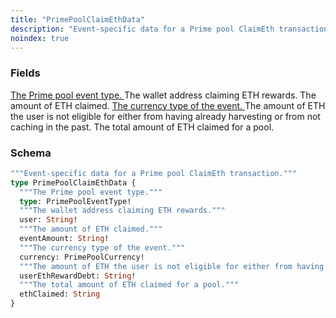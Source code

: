 ```yaml
---
title: "PrimePoolClaimEthData"
description: "Event-specific data for a Prime pool ClaimEth transaction."
noindex: true
---
```


### Fields

<a href="/api-reference/types/primepooleventtype">
  <ResponseField name="type" type="PrimePoolEventType!" required>
    The Prime pool event type.
  </ResponseField>
</a>

<ResponseField name="user" type="String!" required>
  The wallet address claiming ETH rewards.
</ResponseField>

<ResponseField name="eventAmount" type="String!" required>
  The amount of ETH claimed.
</ResponseField>

<a href="/api-reference/types/primepoolcurrency">
  <ResponseField name="currency" type="PrimePoolCurrency!" required>
    The currency type of the event.
  </ResponseField>
</a>

<ResponseField name="userEthRewardDebt" type="String!" required>
  The amount of ETH the user is not eligible for either from having already harvesting or from not caching in the past.
</ResponseField>

<ResponseField name="ethClaimed" type="String">
  The total amount of ETH claimed for a pool.
</ResponseField>

### Schema


```graphql 
"""Event-specific data for a Prime pool ClaimEth transaction."""
type PrimePoolClaimEthData {
  """The Prime pool event type."""
  type: PrimePoolEventType!
  """The wallet address claiming ETH rewards."""
  user: String!
  """The amount of ETH claimed."""
  eventAmount: String!
  """The currency type of the event."""
  currency: PrimePoolCurrency!
  """The amount of ETH the user is not eligible for either from having already harvesting or from not caching in the past."""
  userEthRewardDebt: String!
  """The total amount of ETH claimed for a pool."""
  ethClaimed: String
}
```
